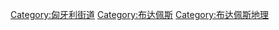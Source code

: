 [[Category:匈牙利街道|Category:匈牙利街道]]
[[Category:布达佩斯|Category:布达佩斯]]
[[Category:布达佩斯地理|Category:布达佩斯地理]]